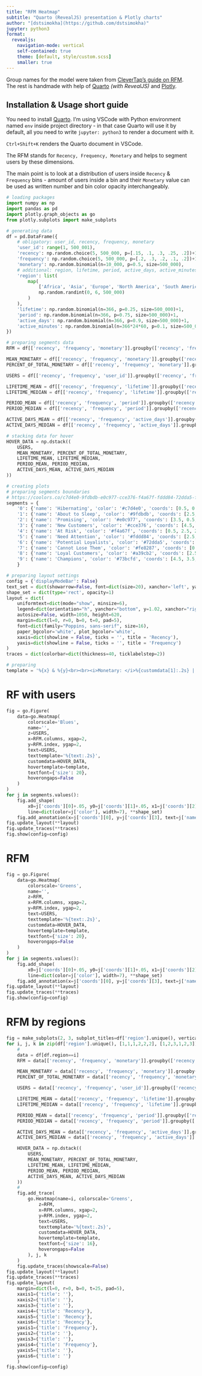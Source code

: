 ```yaml
---
title: "RFM Heatmap"
subtitle: "Quarto (RevealJS) presentation & Plotly charts"
author: "[dstsimokha](https://github.com/dstsimokha)"
jupyter: python3
format:
  revealjs:
    navigation-mode: vertical
    self-contained: true
    theme: [default, style/custom.scss]
    smaller: true
---
```


Group names for the model were taken from [CleverTap's guide on RFM](https://clevertap.com/blog/rfm-analysis/).  
The rest is handmade with help of [Quarto](https://quarto.org/) *(with RevealJS)* and [Plotly]().  

:::{.callout-caution}
## Installation & Usage short guide

You need to install [Quarto](https://quarto.org/docs/get-started/). I'm using VSCode with Python environment named `env` inside project directory - in that case Quarto will use it by default, all you need to write `jupyter: python3` to render a document with it.  

`Ctrl+Shift+K` renders the Quarto document in VSCode.  
:::

:::{.callout-note}
The RFM stands for `Recency, Frequency, Monetary` and helps to segment users by these dimensions.  

The main point is to look at a distribution of users inside `Recency` & `Frequency` bins - amount of users inside a bin and their `Monetary` value can be used as written number and bin color opacity interchangeably.
:::

```python
# loading packages
import numpy as np
import pandas as pd
import plotly.graph_objects as go
from plotly.subplots import make_subplots
```


```python
# generating data
df = pd.DataFrame({
    # obligatory: user_id, recency, frequency, monetary
    'user_id': range(1, 500_001),
    'recency': np.random.choice(5, 500_000, p=[.15, .1, .3, .25, .2])+1,
    'frequency': np.random.choice(5, 500_000, p=[.2, .3, .2, .1, .2])+1,
    'monetary': np.random.binomial(n=10_000, p=0.5, size=500_000),
    # additional: region, lifetime, period, active_days, active_minutes
    'region': list(
        map(
            ['Africa', 'Asia', 'Europe', 'North America', 'South America', 'RoW'].__getitem__, 
            np.random.randint(0, 6, 500_000)
        )
    ),
    'lifetime': np.random.binomial(n=366, p=0.25, size=500_000)+1,
    'period': np.random.binomial(n=366, p=0.75, size=500_000)+1,
    'active_days': np.random.binomial(n=366, p=0.9, size=500_000)+1,
    'active_minutes': np.random.binomial(n=366*24*60, p=0.1, size=500_000)+1,
})

# preparing segments data
RFM = df[['recency', 'frequency', 'monetary']].groupby(['recency', 'frequency']).sum().reset_index().pivot(index='frequency', columns='recency', values='monetary')

MEAN_MONETARY = df[['recency', 'frequency', 'monetary']].groupby(['recency', 'frequency']).mean().reset_index().pivot(index='frequency', columns='recency', values='monetary')
PERCENT_OF_TOTAL_MONETARY = df[['recency', 'frequency', 'monetary']].groupby(['recency', 'frequency']).sum().reset_index().pivot(index='frequency', columns='recency', values='monetary') / df['monetary'].sum()

USERS = df[['recency', 'frequency', 'user_id']].groupby(['recency', 'frequency']).count().reset_index().pivot(index='frequency', columns='recency', values='user_id')

LIFETIME_MEAN = df[['recency', 'frequency', 'lifetime']].groupby(['recency', 'frequency']).mean().reset_index().pivot(index='frequency', columns='recency', values='lifetime')
LIFETIME_MEDIAN = df[['recency', 'frequency', 'lifetime']].groupby(['recency', 'frequency']).median().reset_index().pivot(index='frequency', columns='recency', values='lifetime')

PERIOD_MEAN = df[['recency', 'frequency', 'period']].groupby(['recency', 'frequency']).mean().reset_index().pivot(index='frequency', columns='recency', values='period')
PERIOD_MEDIAN = df[['recency', 'frequency', 'period']].groupby(['recency', 'frequency']).median().reset_index().pivot(index='frequency', columns='recency', values='period')

ACTIVE_DAYS_MEAN = df[['recency', 'frequency', 'active_days']].groupby(['recency', 'frequency']).mean().reset_index().pivot(index='frequency', columns='recency', values='active_days')
ACTIVE_DAYS_MEDIAN = df[['recency', 'frequency', 'active_days']].groupby(['recency', 'frequency']).median().reset_index().pivot(index='frequency', columns='recency', values='active_days')

# stacking data for hover
HOVER_DATA = np.dstack((
    USERS, 
    MEAN_MONETARY, PERCENT_OF_TOTAL_MONETARY, 
    LIFETIME_MEAN, LIFETIME_MEDIAN, 
    PERIOD_MEAN, PERIOD_MEDIAN, 
    ACTIVE_DAYS_MEAN, ACTIVE_DAYS_MEDIAN
))
```


```python
# creating plots
# preparing segments boundaries
# https://coolors.co/c7d4e0-9fdbdb-e0c977-cce376-f4a67f-fddd84-72dda5-fe8287-a39cb2-73bcfd
segments = {
    '0': {'name': 'Hibernating', 'color': '#c7d4e0', 'coords': [0.5, 0.5, 2.5, 2.5]},
    '1': {'name': 'About to Sleep', 'color': '#9fdbdb', 'coords': [2.5, 0.5, 3.5, 2.5]},
    '2': {'name': 'Promising', 'color': '#e0c977', 'coords': [3.5, 0.5, 4.5, 1.5]},
    '3': {'name': 'New Customers', 'color': '#cce376', 'coords': [4.5, 0.5, 5.5, 1.5]},
    '4': {'name': 'At Risk', 'color': '#f4a67f', 'coords': [0.5, 2.5, 2.5, 4.5]},
    '5': {'name': 'Need Attention', 'color': '#fddd84', 'coords': [2.5, 2.5, 3.5, 3.5]},
    '6': {'name': 'Potential Loyalists', 'color': '#72dda5', 'coords': [3.5, 1.5, 5.5, 3.5]},
    '7': {'name': 'Cannot Lose Them', 'color': '#fe8287', 'coords': [0.5, 4.5, 2.5, 5.5]},
    '8': {'name': 'Loyal Customers', 'color': '#a39cb2', 'coords': [2.5, 3.5, 4.5, 5.5]},
    '9': {'name': 'Champions', 'color': '#73bcfd', 'coords': [4.5, 3.5, 5.5, 5.5]},
    }

# preparing layout settings
config = {'displayModeBar': False}
text_set = dict(showarrow=False, font=dict(size=20), xanchor='left', yanchor='top')
shape_set = dict(type='rect', opacity=1)
layout = dict(
    uniformtext=dict(mode="show", minsize=6),
    legend=dict(orientation="h", yanchor="bottom", y=1.02, xanchor="right", x=1),
    autosize=False, width=1050, height=620,
    margin=dict(l=0, r=0, b=0, t=0, pad=5),
    font=dict(family="Poppins, sans-serif", size=16),
    paper_bgcolor='white', plot_bgcolor='white',
    xaxis=dict(showline = False, ticks = '', title = 'Recency'), 
    yaxis=dict(showline = False, ticks = '', title = 'Frequency')
)
traces = dict(colorbar=dict(thickness=40, ticklabelstep=2))

# preparing
template = '%{x} & %{y}<br><br><i>Monetary: </i>%{customdata[1]:.2s} | %{customdata[2]:.2%}<br><i>Lifetime: </i>%{customdata[3]:.2s} | %{customdata[4]:.2s}<br><i>Period: </i>%{customdata[5]:.2s} | %{customdata[6]:.2s}<br><i>Active days: </i>%{customdata[7]:.2s} | %{customdata[8]:.2s}'
```


# RF with users

```python
fig = go.Figure(
    data=go.Heatmap(
        colorscale='Blues',
        name='',
        z=USERS,
        x=RFM.columns, xgap=2,
        y=RFM.index, ygap=2,
        text=USERS,
        texttemplate='%{text:.2s}',
        customdata=HOVER_DATA,
        hovertemplate=template,
        textfont={'size': 20},
        hoverongaps=False
    )
)
for j in segments.values():
    fig.add_shape(
        x0=j['coords'][0]+.05, y0=j['coords'][1]+.05, x1=j['coords'][2]-.05, y1=j['coords'][3]-.05, 
        line=dict(color=j['color'], width=7), **shape_set)
    fig.add_annotation(x=j['coords'][0], y=j['coords'][3], text=j['name'], bgcolor=j['color'], **text_set)
fig.update_layout(**layout)
fig.update_traces(**traces)
fig.show(config=config)
```


# RFM

```python
fig = go.Figure(
    data=go.Heatmap(
        colorscale='Greens',
        name='',
        z=RFM,
        x=RFM.columns, xgap=2,
        y=RFM.index, ygap=2,
        text=USERS,
        texttemplate='%{text:.2s}',
        customdata=HOVER_DATA,
        hovertemplate=template,
        textfont={'size': 20},
        hoverongaps=False
    )
)
for j in segments.values():
    fig.add_shape(
        x0=j['coords'][0]+.05, y0=j['coords'][1]+.05, x1=j['coords'][2]-.05, y1=j['coords'][3]-.05, 
        line=dict(color=j['color'], width=7), **shape_set)
    fig.add_annotation(x=j['coords'][0], y=j['coords'][3], text=j['name'], bgcolor=j['color'], **text_set)
fig.update_layout(**layout)
fig.update_traces(**traces)
fig.show(config=config)
```


# RFM by regions

```python
fig = make_subplots(2, 3, subplot_titles=df['region'].unique(), vertical_spacing=0.15)
for i, j, k in zip(df['region'].unique(), [1,1,1,2,2,2], [1,2,3,1,2,3]):
    #
    data = df[df.region==i]
    RFM = data[['recency', 'frequency', 'monetary']].groupby(['recency', 'frequency']).sum().reset_index().pivot(index='frequency', columns='recency', values='monetary')

    MEAN_MONETARY = data[['recency', 'frequency', 'monetary']].groupby(['recency', 'frequency']).mean().reset_index().pivot(index='frequency', columns='recency', values='monetary')
    PERCENT_OF_TOTAL_MONETARY = data[['recency', 'frequency', 'monetary']].groupby(['recency', 'frequency']).sum().reset_index().pivot(index='frequency', columns='recency', values='monetary') / data['monetary'].sum()

    USERS = data[['recency', 'frequency', 'user_id']].groupby(['recency', 'frequency']).count().reset_index().pivot(index='frequency', columns='recency', values='user_id')

    LIFETIME_MEAN = data[['recency', 'frequency', 'lifetime']].groupby(['recency', 'frequency']).mean().reset_index().pivot(index='frequency', columns='recency', values='lifetime')
    LIFETIME_MEDIAN = data[['recency', 'frequency', 'lifetime']].groupby(['recency', 'frequency']).median().reset_index().pivot(index='frequency', columns='recency', values='lifetime')

    PERIOD_MEAN = data[['recency', 'frequency', 'period']].groupby(['recency', 'frequency']).mean().reset_index().pivot(index='frequency', columns='recency', values='period')
    PERIOD_MEDIAN = data[['recency', 'frequency', 'period']].groupby(['recency', 'frequency']).median().reset_index().pivot(index='frequency', columns='recency', values='period')

    ACTIVE_DAYS_MEAN = data[['recency', 'frequency', 'active_days']].groupby(['recency', 'frequency']).mean().reset_index().pivot(index='frequency', columns='recency', values='active_days')
    ACTIVE_DAYS_MEDIAN = data[['recency', 'frequency', 'active_days']].groupby(['recency', 'frequency']).median().reset_index().pivot(index='frequency', columns='recency', values='active_days')

    HOVER_DATA = np.dstack((
        USERS, 
        MEAN_MONETARY, PERCENT_OF_TOTAL_MONETARY, 
        LIFETIME_MEAN, LIFETIME_MEDIAN, 
        PERIOD_MEAN, PERIOD_MEDIAN, 
        ACTIVE_DAYS_MEAN, ACTIVE_DAYS_MEDIAN
    ))
    #
    fig.add_trace(
        go.Heatmap(name=i, colorscale='Greens',
            z=RFM,
            x=RFM.columns, xgap=2,
            y=RFM.index, ygap=2,
            text=USERS,
            texttemplate='%{text:.2s}',
            customdata=HOVER_DATA,
            hovertemplate=template,
            textfont={'size': 16},
            hoverongaps=False
        ), j, k
    )
    fig.update_traces(showscale=False)
fig.update_layout(**layout)
fig.update_traces(**traces)
fig.update_layout(
    margin=dict(l=0, r=0, b=0, t=25, pad=5),
    xaxis1={'title': ''},
    xaxis2={'title': ''},
    xaxis3={'title': ''},
    xaxis4={'title': 'Recency'},
    xaxis5={'title': 'Recency'},
    xaxis6={'title': 'Recency'},
    yaxis1={'title': 'Frequency'},
    yaxis2={'title': ''},
    yaxis3={'title': ''},
    yaxis4={'title': 'Frequency'},
    yaxis5={'title': ''},
    yaxis6={'title': ''}
    )
fig.show(config=config)
```

